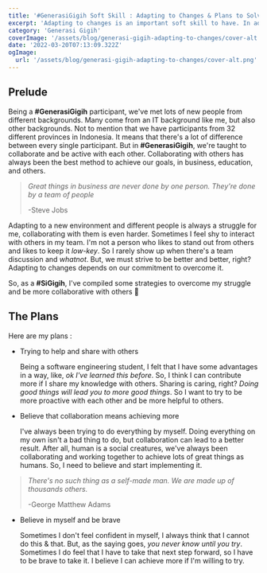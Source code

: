 ```yaml
---
title: '#GenerasiGigih Soft Skill : Adapting to Changes & Plans to Solve Them'
excerpt: 'Adapting to changes is an important soft skill to have. In adapting, we can make plans to help us improve and solve them'
category: 'Generasi Gigih'
coverImage: '/assets/blog/generasi-gigih-adapting-to-changes/cover-alt.png'
date: '2022-03-20T07:13:09.322Z'
ogImage:
  url: '/assets/blog/generasi-gigih-adapting-to-changes/cover-alt.png'
---
```


## Prelude

Being a **#GenerasiGigih** participant, we've met lots of new people from different backgrounds. Many come from an IT background like me, but also other backgrounds. Not to mention that we have participants from 32 different provinces in Indonesia. It means that there's a lot of difference between every single participant. But in **#GenerasiGigih**, we're taught to collaborate and be active with each other. Collaborating with others has always been the best method to achieve our goals, in business, education, and others.

> _Great things in business are never done by one person. They're done by a team of people_
>
> -Steve Jobs

Adapting to a new environment and different people is always a struggle for me, collaborating with them is even harder. Sometimes I feel shy to interact with others in my team. I'm not a person who likes to stand out from others and likes to keep it _low-key_. So I rarely show up when there's a team discussion and _whatnot_. But, we must strive to be better and better, right? Adapting to changes depends on our commitment to overcome it.

So, as a **#SiGigih**, I've compiled some strategies to overcome my struggle and be more collaborative with others 💪

## The Plans

Here are my plans :

- Trying to help and share with others

  Being a software engineering student, I felt that I have some advantages in a way, like, _ok I've learned this before_. So, I think I can contribute more if I share my knowledge with others. Sharing is caring, right? _Doing good things will lead you to more good things_. So I want to try to be more proactive with each other and be more helpful to others.

- Believe that collaboration means achieving more

  I've always been trying to do everything by myself. Doing everything on my own isn't a bad thing to do, but collaboration can lead to a better result. After all, human is a social creatures, we've always been collaborating and working together to achieve lots of great things as humans. So, I need to believe and start implementing it.

> _There's no such thing as a self-made man. We are made up of thousands others._
>
> -George Matthew Adams

- Believe in myself and be brave

  Sometimes I don't feel confident in myself, I always think that I cannot do this & that. But, as the saying goes, _you never know until you try_. Sometimes I do feel that I have to take that next step forward, so I have to be brave to take it. I believe I can achieve more if I'm willing to try.
